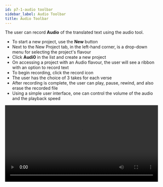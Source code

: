 ```yaml
---
id: p7-1-audio toolbar
sidebar_label: Audio Toolbar
title: Audio Toolbar
---
```


The user can record **Audio** of the translated text using the audio tool.

- To start a new project, use the **New** button
- Next to the New Project tab, in the left-hand corner, is a drop-down menu for selecting the project's flavour
- Click **Audi0** in the list and create a new project
- On accessing a project with an Audio flavour, the user will see a ribbon with an option to record text
- To begin recording, click the record icon
- The user has the choice of 3 takes for each verse
- After recording is complete, the user can play, pause, rewind, and also erase the recorded file
- Using a simple user interface, one can control the volume of the audio and the playback speed

<video controls src="/assets/Audio.mov" width="100%" type="video/mov"/>


**Recording Toolbar**

<img src="/assets/Audio.png"  width="1000px" alt="audio"/>

To start recording in **Audio** mode, the user will see a black ribbon with tools to help in recording

- The user can control the playback speed with deifferent **speed** settings
- New audio recordings are started by clicking **Record**
- After clicking the record button it will change to a pause button, this will enable the user to pause during recording
- The **Stop** button will stop the recording completely
- A **Rewind** button enables user to go backward in the audio playback and review the recording 
- Play/Pause buttons allow the user to start or stop audio while playback
- The "Delete" button enables user to remove selected track/verse of audio from their recordings 
- **Volume** Control button adjusts the volume level of the playback audio
- It allows the user to increase or decrease the sound by clicking  **+** or **-** button
- The user has the choice of 3 takes **A B C** for each verse, by doble-clicking the user can select the best take for further use 
- The settings feature enables user to customize the choice of microphone/headphone according to their preferences

**How to delete the audio of a verse?**

- Go to the verse that needs to be deleted
- Click on the **take** that needs to be deleted
- Click on the **Delete icon**

**How to export the Audio file?**

- Access the list of projects
- Go to the project you want to export, then click the arrow pointing downward to see a dropdown menu with the project description and three dots
- Click on the **three dots** to see a dropdown menu with options
    - Edit
    - Export
    - Archive
- Select **"Export"** from the menu
- A dialogue box appears. The user can choose to Export the content as verses (Default), With text(if available), chapter-wise or the full project
- Specify the **path** where the file needs to be Exported
- Click **Export** after selecting the option

<video controls src="/assets/export_audio.mov" width="100%" type="video/mov"/>